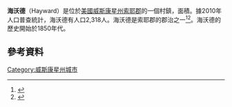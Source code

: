 '''海沃德'''（Hayward）是位於[[美國|美國]][[威斯康星州|威斯康星州]][[索耶郡|索耶郡]]的一個村鎮，面積{{convert|3.36|sqmi|sqkm|2}}。據2010年人口普查統計，海沃德有人口2,318人。海沃德是索耶郡的郡治之一<ref>{{cite web |url= https://www.wisconsinhistory.org/dictionary/index.asp?action=view&term_id=3576&keyword=Hayward |website= Wisconsin Historical Society, Dictionary of Wisconsin History |title= Origin of the name ''Hayward'' |accessdate= 2016-01-05 |archive-date= 2016-03-04 |archive-url= https://web.archive.org/web/20160304002317/https://www.wisconsinhistory.org/dictionary/index.asp?action=view&term_id=3576&keyword=Hayward |dead-url= no }}</ref><ref>{{cite book|author=Chicago and North Western Railway Company|title=A History of the Origin of the Place Names Connected with the Chicago & North Western and Chicago, St. Paul, Minneapolis & Omaha Railways|url=http://books.google.com/books?id=OspBAQAAMAAJ&pg=PA178|year=1908|page=178}}</ref>。海沃德的歷史開始於1850年代。
== 參考資料 ==
{{reflist}}
[[Category:威斯康星州城市|Category:威斯康星州城市]]
